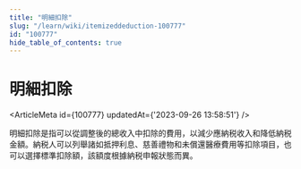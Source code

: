 ```yaml
---
title: "明細扣除"
slug: "/learn/wiki/itemizeddeduction-100777"
id: "100777"
hide_table_of_contents: true
---
```



# 明細扣除

<ArticleMeta id={100777} updatedAt={'2023-09-26 13:58:51'} />
<div className='border-solid border-b border-t-0 my-4 border-[var(--ifm-color-gray-300)]' />

明細扣除是指可以從調整後的總收入中扣除的費用，以減少應納税收入和降低納税金額。納税人可以列舉諸如抵押利息、慈善禮物和未償還醫療費用等扣除項目，也可以選擇標準扣除額，該額度根據納税申報狀態而異。
